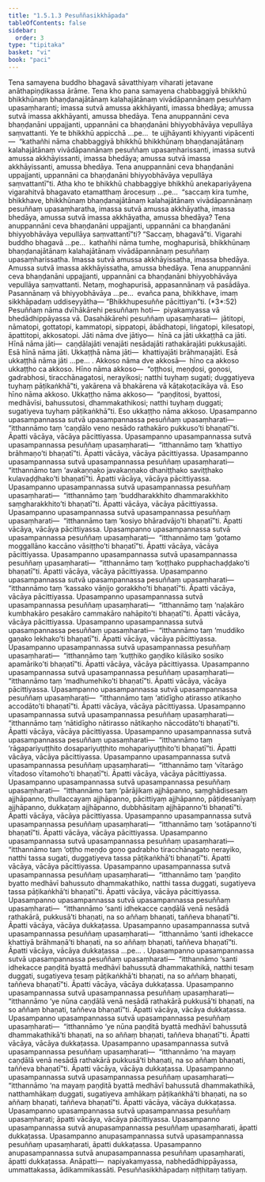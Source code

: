 ```yaml
---
title: "1.5.1.3 Pesuññasikkhāpada"
tableOfContents: false
sidebar:
  order: 3
type: "tipitaka"
basket: "vi"
book: "paci"
---
```



<DynamicBreadcrumb />

<Division number="36" book="paci" e="ch" v="2" p="19">

<Paragraph number="111" book="paci">
Tena samayena buddho bhagavā sāvatthiyaṃ viharati jetavane anāthapiṇḍikassa ārāme. Tena kho pana samayena chabbaggiyā bhikkhū bhikkhūnaṃ bhaṇḍanajātānaṃ kalahajātānaṃ vivādāpannānaṃ pesuññaṃ upasaṃharanti; imassa sutvā amussa akkhāyanti, imassa bhedāya; amussa sutvā imassa akkhāyanti, amussa bhedāya. Tena anuppannāni ceva bhaṇḍanāni uppajjanti, uppannāni ca bhaṇḍanāni bhiyyobhāvāya vepullāya saṃvattanti. Ye te bhikkhū appicchā …pe…  te ujjhāyanti khiyyanti vipācenti—  “kathañhi nāma chabbaggiyā bhikkhū bhikkhūnaṃ bhaṇḍanajātānaṃ kalahajātānaṃ vivādāpannānaṃ pesuññaṃ upasaṃharissanti, imassa sutvā amussa akkhāyissanti, imassa bhedāya; amussa sutvā imassa akkhāyissanti, amussa bhedāya. Tena anuppannāni ceva bhaṇḍanāni uppajjanti, uppannāni ca bhaṇḍanāni bhiyyobhāvāya vepullāya saṃvattantī”ti.
</Paragraph>

<Paragraph number="112" book="paci">
Atha kho te bhikkhū chabbaggiye bhikkhū anekapariyāyena vigarahitvā bhagavato etamatthaṃ ārocesuṃ …pe…  “saccaṃ kira tumhe, bhikkhave, bhikkhūnaṃ bhaṇḍanajātānaṃ kalahajātānaṃ vivādāpannānaṃ pesuññaṃ upasaṃharatha, imassa sutvā amussa akkhāyatha, imassa bhedāya, amussa sutvā imassa akkhāyatha, amussa bhedāya? Tena anuppannāni ceva bhaṇḍanāni uppajjanti, uppannāni ca bhaṇḍanāni bhiyyobhāvāya vepullāya saṃvattantī”ti? “Saccaṃ, bhagavā”ti. Vigarahi buddho bhagavā …pe…  kathañhi nāma tumhe, moghapurisā, bhikkhūnaṃ bhaṇḍanajātānaṃ kalahajātānaṃ vivādāpannānaṃ pesuññaṃ upasaṃharissatha. Imassa sutvā amussa akkhāyissatha, imassa bhedāya. Amussa sutvā imassa akkhāyissatha, amussa bhedāya. Tena anuppannāni ceva bhaṇḍanāni uppajjanti, uppannāni ca bhaṇḍanāni bhiyyobhāvāya vepullāya saṃvattanti. Netaṃ, moghapurisā, appasannānaṃ vā pasādāya. Pasannānaṃ vā bhiyyobhāvāya …pe…  evañca pana, bhikkhave, imaṃ sikkhāpadaṃ uddiseyyātha—
</Paragraph>

</Division>
<Division number="37" book="paci" e="ch" v="2" p="20">

<Paragraph number="113" book="paci">
<Emphasis>“Bhikkhupesuññe pācittiyan”</Emphasis>ti. (*3*:<Emphasis>52</Emphasis>)
</Paragraph>

</Division>
<Division number="38" book="paci" e="ch" v="2" p="20">

<Paragraph number="114" book="paci">
<Emphasis>Pesuññaṃ</Emphasis> nāma dvīhākārehi pesuññaṃ hoti—  piyakamyassa vā bhedādhippāyassa vā. Dasahākārehi pesuññaṃ upasaṃharati—  jātitopi, nāmatopi, gottatopi, kammatopi, sippatopi, ābādhatopi, liṅgatopi, kilesatopi, āpattitopi, akkosatopi.
</Paragraph>

<Paragraph number="115" book="paci">
<Emphasis>Jāti</Emphasis> nāma dve jātiyo—  hīnā ca jāti ukkaṭṭhā ca jāti. <Emphasis>Hīnā</Emphasis> nāma jāti—  caṇḍālajāti venajāti nesādajāti rathakārajāti pukkusajāti. Esā hīnā nāma jāti. <Emphasis>Ukkaṭṭhā</Emphasis> nāma jāti—  khattiyajāti brāhmaṇajāti. Esā ukkaṭṭhā nāma jāti …pe… .
</Paragraph>

<Paragraph number="116" book="paci">
<Emphasis>Akkoso</Emphasis> nāma dve akkosā—  hīno ca akkoso ukkaṭṭho ca akkoso. <Emphasis>Hīno</Emphasis> nāma akkoso—  “oṭṭhosi, meṇḍosi, goṇosi, gadrabhosi, tiracchānagatosi, nerayikosi; natthi tuyhaṃ sugati; duggatiyeva tuyhaṃ pāṭikaṅkhā”ti, yakārena vā bhakārena vā kāṭakoṭacikāya vā. Eso hīno nāma akkoso. <Emphasis>Ukkaṭṭho</Emphasis> nāma akkoso—  “paṇḍitosi, byattosi, medhāvīsi, bahussutosi, dhammakathikosi; natthi tuyhaṃ duggati; sugatiyeva tuyhaṃ pāṭikaṅkhā”ti. Eso ukkaṭṭho nāma akkoso.
</Paragraph>

</Division>
<Division number="39" book="paci" e="ch" v="2" p="21">

<Paragraph number="117" book="paci">
Upasampanno upasampannassa sutvā upasampannassa pesuññaṃ upasaṃharati—  “itthannāmo taṃ ‘caṇḍālo veno nesādo rathakāro pukkuso’ti bhaṇatī”ti. Āpatti vācāya, vācāya pācittiyassa.
</Paragraph>

<Paragraph number="118" book="paci">
Upasampanno upasampannassa sutvā upasampannassa pesuññaṃ upasaṃharati—  “itthannāmo taṃ ‘khattiyo brāhmaṇo’ti bhaṇatī”ti. Āpatti vācāya, vācāya pācittiyassa.
</Paragraph>

<Paragraph number="119" book="paci">
Upasampanno upasampannassa sutvā upasampannassa pesuññaṃ upasaṃharati—  “itthannāmo taṃ ‘avakaṇṇako javakaṇṇako dhaniṭṭhako saviṭṭhako kulavaḍḍhako’ti bhaṇatī”ti. Āpatti vācāya, vācāya pācittiyassa.
</Paragraph>

<Paragraph number="120" book="paci">
Upasampanno upasampannassa sutvā upasampannassa pesuññaṃ upasaṃharati—  “itthannāmo taṃ ‘buddharakkhito dhammarakkhito saṃgharakkhito’ti bhaṇatī”ti. Āpatti vācāya, vācāya pācittiyassa.
</Paragraph>

<Paragraph number="121" book="paci">
Upasampanno upasampannassa sutvā upasampannassa pesuññaṃ upasaṃharati—  “itthannāmo taṃ ‘kosiyo bhāradvājo’ti bhaṇatī”ti. Āpatti vācāya, vācāya pācittiyassa.
</Paragraph>

<Paragraph number="122" book="paci">
Upasampanno upasampannassa sutvā upasampannassa pesuññaṃ upasaṃharati—  “itthannāmo taṃ ‘gotamo moggallāno kaccāno vāsiṭṭho’ti bhaṇatī”ti. Āpatti vācāya, vācāya pācittiyassa.
</Paragraph>

<Paragraph number="123" book="paci">
Upasampanno upasampannassa sutvā upasampannassa pesuññaṃ upasaṃharati—  “itthannāmo taṃ ‘koṭṭhako pupphachaḍḍako’ti bhaṇatī”ti. Āpatti vācāya, vācāya pācittiyassa.
</Paragraph>

<Paragraph number="124" book="paci">
Upasampanno upasampannassa sutvā upasampannassa pesuññaṃ upasaṃharati—  “itthannāmo taṃ ‘kassako vāṇijo gorakkho’ti bhaṇatī”ti. Āpatti vācāya, vācāya pācittiyassa.
</Paragraph>

<Paragraph number="125" book="paci">
Upasampanno upasampannassa sutvā upasampannassa pesuññaṃ upasaṃharati—  “itthannāmo taṃ ‘naḷakāro kumbhakāro pesakāro cammakāro nahāpito’ti bhaṇatī”ti. Āpatti vācāya, vācāya pācittiyassa.
</Paragraph>

<Paragraph number="126" book="paci">
Upasampanno upasampannassa sutvā upasampannassa pesuññaṃ upasaṃharati—  “itthannāmo taṃ ‘muddiko gaṇako lekhako’ti bhaṇatī”ti. Āpatti vācāya, vācāya pācittiyassa.
</Paragraph>

</Division>
<Division number="40" book="paci" e="ch" v="2" p="22">

<Paragraph number="127" book="paci">
Upasampanno upasampannassa sutvā upasampannassa pesuññaṃ upasaṃharati—  “itthannāmo taṃ ‘kuṭṭhiko gaṇḍiko kilāsiko sosiko apamāriko’ti bhaṇatī”ti. Āpatti vācāya, vācāya pācittiyassa.
</Paragraph>

<Paragraph number="128" book="paci">
Upasampanno upasampannassa sutvā upasampannassa pesuññaṃ upasaṃharati—  “itthannāmo taṃ ‘madhumehiko’ti bhaṇatī”ti. Āpatti vācāya, vācāya pācittiyassa.
</Paragraph>

<Paragraph number="129" book="paci">
Upasampanno upasampannassa sutvā upasampannassa pesuññaṃ upasaṃharati—  “itthannāmo taṃ ‘atidīgho atirasso atikaṇho accodāto’ti bhaṇatī”ti. Āpatti vācāya, vācāya pācittiyassa.
</Paragraph>

<Paragraph number="130" book="paci">
Upasampanno upasampannassa sutvā upasampannassa pesuññaṃ upasaṃharati—  “itthannāmo taṃ ‘nātidīgho nātirasso nātikaṇho nāccodāto’ti bhaṇatī”ti. Āpatti vācāya, vācāya pācittiyassa.
</Paragraph>

<Paragraph number="131" book="paci">
Upasampanno upasampannassa sutvā upasampannassa pesuññaṃ upasaṃharati—  “itthannāmo taṃ ‘rāgapariyuṭṭhito dosapariyuṭṭhito mohapariyuṭṭhito’ti bhaṇatī”ti. Āpatti vācāya, vācāya pācittiyassa.
</Paragraph>

<Paragraph number="132" book="paci">
Upasampanno upasampannassa sutvā upasampannassa pesuññaṃ upasaṃharati—  “itthannāmo taṃ ‘vītarāgo vītadoso vītamoho’ti bhaṇatī”ti. Āpatti vācāya, vācāya pācittiyassa.
</Paragraph>

<Paragraph number="133" book="paci">
Upasampanno upasampannassa sutvā upasampannassa pesuññaṃ upasaṃharati—  “itthannāmo taṃ ‘pārājikaṃ ajjhāpanno, saṃghādisesaṃ ajjhāpanno, thullaccayaṃ ajjhāpanno, pācittiyaṃ ajjhāpanno, pāṭidesanīyaṃ ajjhāpanno, dukkaṭaṃ ajjhāpanno, dubbhāsitaṃ ajjhāpanno’ti bhaṇatī”ti. Āpatti vācāya, vācāya pācittiyassa.
</Paragraph>

<Paragraph number="134" book="paci">
Upasampanno upasampannassa sutvā upasampannassa pesuññaṃ upasaṃharati—  “itthannāmo taṃ ‘sotāpanno’ti bhaṇatī”ti. Āpatti vācāya, vācāya pācittiyassa.
</Paragraph>

<Paragraph number="135" book="paci">
Upasampanno upasampannassa sutvā upasampannassa pesuññaṃ upasaṃharati—  “itthannāmo taṃ ‘oṭṭho meṇḍo goṇo gadrabho tiracchānagato nerayiko, natthi tassa sugati, duggatiyeva tassa pāṭikaṅkhā’ti bhaṇatī”ti. Āpatti vācāya, vācāya pācittiyassa.
</Paragraph>

<Paragraph number="136" book="paci">
Upasampanno upasampannassa sutvā upasampannassa pesuññaṃ upasaṃharati—  “itthannāmo taṃ ‘paṇḍito byatto medhāvī bahussuto dhammakathiko, natthi tassa duggati, sugatiyeva tassa pāṭikaṅkhā’ti bhaṇatī”ti. Āpatti vācāya, vācāya pācittiyassa.
</Paragraph>

</Division>
<Division number="41" book="paci" e="ch" v="2" p="23">

<Paragraph number="137" book="paci">
Upasampanno upasampannassa sutvā upasampannassa pesuññaṃ upasaṃharati—  “itthannāmo ‘santi idhekacce caṇḍālā venā nesādā rathakārā, pukkusā’ti bhaṇati, na so aññaṃ bhaṇati, taññeva bhaṇatī”ti. Āpatti vācāya, vācāya dukkaṭassa.
</Paragraph>

<Paragraph number="138" book="paci">
Upasampanno upasampannassa sutvā upasampannassa pesuññaṃ upasaṃharati—  “itthannāmo ‘santi idhekacce khattiyā brāhmaṇā’ti bhaṇati, na so aññaṃ bhaṇati, taññeva bhaṇatī”ti. Āpatti vācāya, vācāya dukkaṭassa …pe… .
</Paragraph>

<Paragraph number="139" book="paci">
Upasampanno upasampannassa sutvā upasampannassa pesuññaṃ upasaṃharati—  “itthannāmo ‘santi idhekacce paṇḍitā byattā medhāvī bahussutā dhammakathikā, natthi tesaṃ duggati, sugatiyeva tesaṃ pāṭikaṅkhā’ti bhaṇati, na so aññaṃ bhaṇati, taññeva bhaṇatī”ti. Āpatti vācāya, vācāya dukkaṭassa.
</Paragraph>

<Paragraph number="140" book="paci">
Upasampanno upasampannassa sutvā upasampannassa pesuññaṃ upasaṃharati—  “itthannāmo ‘ye nūna caṇḍālā venā nesādā rathakārā pukkusā’ti bhaṇati, na so aññaṃ bhaṇati, taññeva bhaṇatī”ti. Āpatti vācāya, vācāya dukkaṭassa.
</Paragraph>

<Paragraph number="141" book="paci">
Upasampanno upasampannassa sutvā upasampannassa pesuññaṃ upasaṃharati—  “itthannāmo ‘ye nūna paṇḍitā byattā medhāvī bahussutā dhammakathikā’ti bhaṇati, na so aññaṃ bhaṇati, taññeva bhaṇatī”ti. Āpatti vācāya, vācāya dukkaṭassa.
</Paragraph>

<Paragraph number="142" book="paci">
Upasampanno upasampannassa sutvā upasampannassa pesuññaṃ upasaṃharati—  “itthannāmo ‘na mayaṃ caṇḍālā venā nesādā rathakārā pukkusā’ti bhaṇati, na so aññaṃ bhaṇati, taññeva bhaṇatī”ti. Āpatti vācāya, vācāya dukkaṭassa.
</Paragraph>

<Paragraph number="143" book="paci">
Upasampanno upasampannassa sutvā upasampannassa pesuññaṃ upasaṃharati—  “itthannāmo ‘na mayaṃ paṇḍitā byattā medhāvī bahussutā dhammakathikā, natthamhākaṃ duggati, sugatiyeva amhākaṃ pāṭikaṅkhā’ti bhaṇati, na so aññaṃ bhaṇati, taññeva bhaṇatī”ti. Āpatti vācāya, vācāya dukkaṭassa.
</Paragraph>

</Division>
<Division number="42" book="paci" e="ch" v="2" p="24">

<Paragraph number="144" book="paci">
Upasampanno upasampannassa sutvā upasampannassa pesuññaṃ upasaṃharati; āpatti vācāya, vācāya pācittiyassa.
</Paragraph>

<Paragraph number="145" book="paci">
Upasampanno upasampannassa sutvā anupasampannassa pesuññaṃ upasaṃharati, āpatti dukkaṭassa.
</Paragraph>

<Paragraph number="146" book="paci">
Upasampanno anupasampannassa sutvā upasampannassa pesuññaṃ upasaṃharati, āpatti dukkaṭassa.
</Paragraph>

<Paragraph number="147" book="paci">
Upasampanno anupasampannassa sutvā anupasampannassa pesuññaṃ upasaṃharati, āpatti dukkaṭassa.
</Paragraph>

</Division>
<Division number="43" book="paci" e="ch" v="2" p="24">

<Paragraph number="148" book="paci">
Anāpatti—  napiyakamyassa, nabhedādhippāyassa, ummattakassa, ādikammikassāti.

</Paragraph>
</Division>

<Paragraph number="149" type="center" book="paci">
Pesuññasikkhāpadaṃ niṭṭhitaṃ tatiyaṃ.
</Paragraph>